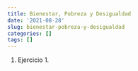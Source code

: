 ```yaml
---
title: Bienestar, Pobreza y Desigualdad
date: '2021-08-28'
slug: bienestar-pobreza-y-desigualdad
categories: []
tags: []
---
```


1. Ejercicio 1.